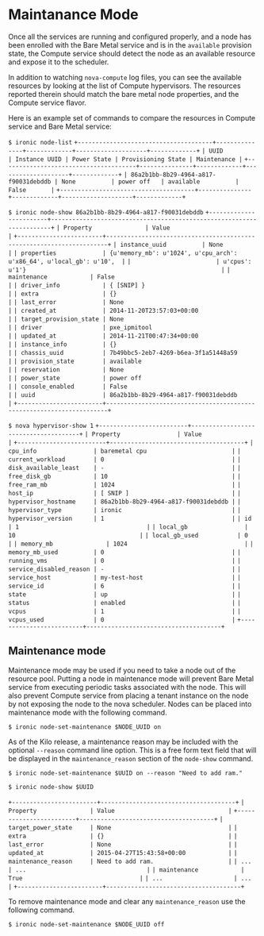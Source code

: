 # Maintanance Mode

Once all the services are running and configured properly, and a node has been enrolled with the Bare Metal service and is in the `available` provision state, the Compute service should detect the node as an available resource and expose it to the scheduler.

In addition to watching `nova-compute` log files, you can see the available resources by looking at the list of Compute hypervisors. The resources reported therein should match the bare metal node properties, and the Compute service flavor.

Here is an example set of commands to compare the resources in Compute service and Bare Metal service:

`$ ironic node-list`
`+--------------------------------------+---------------+-------------+--------------------+-------------+`
`| UUID                                 | Instance UUID | Power State | Provisioning State | Maintenance |`
`+--------------------------------------+---------------+-------------+--------------------+-------------+`
`| 86a2b1bb-8b29-4964-a817-f90031debddb | None          | power off   | available          | False       |`
`+--------------------------------------+---------------+-------------+--------------------+-------------+`

`$ ironic node-show 86a2b1bb-8b29-4964-a817-f90031debddb`
`+------------------------+----------------------------------------------------------------------+`
`| Property               | Value                                                                |`
`+------------------------+----------------------------------------------------------------------+`
`| instance_uuid          | None                                                                 |`
`| properties             | {u'memory_mb': u'1024', u'cpu_arch': u'x86_64', u'local_gb': u'10',  |`
`|                        | u'cpus': u'1'}                                                       |`
`| maintenance            | False                                                                |`
`| driver_info            | { [SNIP] }                                                           |`
`| extra                  | {}                                                                   |`
`| last_error             | None                                                                 |`
`| created_at             | 2014-11-20T23:57:03+00:00                                            |`
`| target_provision_state | None                                                                 |`
`| driver                 | pxe_ipmitool                                                         |`
`| updated_at             | 2014-11-21T00:47:34+00:00                                            |`
`| instance_info          | {}                                                                   |`
`| chassis_uuid           | 7b49bbc5-2eb7-4269-b6ea-3f1a51448a59                                 |`
`| provision_state        | available                                                            |`
`| reservation            | None                                                                 |`
`| power_state            | power off                                                            |`
`| console_enabled        | False                                                                |`
`| uuid                   | 86a2b1bb-8b29-4964-a817-f90031debddb                                 |`
`+------------------------+----------------------------------------------------------------------+`

`$ nova hypervisor-show 1`
`+-------------------------+--------------------------------------+`
`| Property                | Value                                |`
`+-------------------------+--------------------------------------+`
`| cpu_info                | baremetal cpu                        |`
`| current_workload        | 0                                    |`
`| disk_available_least    | -                                    |`
`| free_disk_gb            | 10                                   |`
`| free_ram_mb             | 1024                                 |`
`| host_ip                 | [ SNIP ]                             |`
`| hypervisor_hostname     | 86a2b1bb-8b29-4964-a817-f90031debddb |`
`| hypervisor_type         | ironic                               |`
`| hypervisor_version      | 1                                    |`
`| id                      | 1                                    |`
`| local_gb                | 10                                   |`
`| local_gb_used           | 0                                    |`
`| memory_mb               | 1024                                 |`
`| memory_mb_used          | 0                                    |`
`| running_vms             | 0                                    |`
`| service_disabled_reason | -                                    |`
`| service_host            | my-test-host                         |`
`| service_id              | 6                                    |`
`| state                   | up                                   |`
`| status                  | enabled                              |`
`| vcpus                   | 1                                    |`
`| vcpus_used              | 0                                    |`
`+-------------------------+--------------------------------------+`

## Maintenance mode

Maintenance mode may be used if you need to take a node out of the resource pool. Putting a node in maintenance mode will prevent Bare Metal service from executing periodic tasks associated with the node. This will also prevent Compute service from placing a tenant instance on the node by not exposing the node to the nova scheduler. Nodes can be placed into maintenance mode with the following command.

`$ ironic node-set-maintenance $NODE_UUID on`

As of the Kilo release, a maintenance reason may be included with the optional `--reason` command line option. This is a free form text field that will be displayed in the `maintenance_reason` section of the `node-show` command.

`$ ironic node-set-maintenance $UUID on --reason "Need to add ram."`

`$ ironic node-show $UUID`

`+------------------------+--------------------------------------+`
`| Property               | Value                                |`
`+------------------------+--------------------------------------+`
`| target_power_state     | None                                 |`
`| extra                  | {}                                   |`
`| last_error             | None                                 |`
`| updated_at             | 2015-04-27T15:43:58+00:00            |`
`| maintenance_reason     | Need to add ram.                     |`
`| ...                    | ...                                  |`
`| maintenance            | True                                 |`
`| ...                    | ...                                  |`
`+------------------------+--------------------------------------+`

To remove maintenance mode and clear any `maintenance_reason` use the following command.

`$ ironic node-set-maintenance $NODE_UUID off`